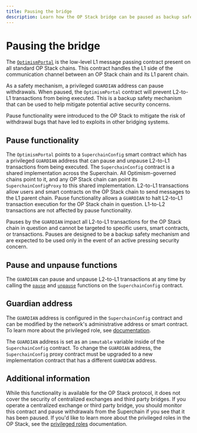 ```yaml
---
title: Pausing the bridge
description: Learn how the OP Stack bridge can be paused as backup safety mechanism.
---
```


# Pausing the bridge

The [`OptimismPortal`](https://github.com/ethereum-optimism/optimism/blob/v1.1.4/packages/contracts-bedrock/src/L1/OptimismPortal.sol) is the low-level L1 message passing contract present on all standard OP Stack chains.
This contract handles the L1 side of the communication channel between an OP Stack chain and its L1 parent chain.

As a safety mechanism, a privileged `GUARDIAN` address can pause withdrawals.
When paused, the `OptimismPortal` contract will prevent L2-to-L1 transactions from being executed.
This is a backup safety mechanism that can be used to help mitigate potential active security concerns.

Pause functionality were introduced to the OP Stack to mitigate the risk of withdrawal bugs that have led to exploits in other bridging systems.

## Pause functionality

The `OptimismPortal` points to a `SuperchainConfig` smart contract which has a privileged `GUARDIAN` address that can pause and unpause L2-to-L1 transactions from being executed.
The `SuperchainConfig` contract is a shared implementation across the Superchain. All Optimism-governed chains point to it, and any OP Stack chain can point its `SuperchainConfigProxy` to this shared implementation.
L2-to-L1 transactions allow users and smart contracts on the OP Stack chain to send messages to the L1 parent chain.
Pause functionality allows a `GUARDIAN` to halt L2-to-L1 transaction execution for the OP Stack chain in question.
L1-to-L2 transactions are not affected by pause functionality.

Pauses by the `GUARDIAN` impact all L2-to-L1 transactions for the OP Stack chain in question and cannot be targeted to specific users, smart contracts, or transactions.
Pauses are designed to be a backup safety mechanism and are expected to be used only in the event of an active pressing security concern.

## Pause and unpause functions

The `GUARDIAN` can pause and unpause L2-to-L1 transactions at any time by calling the [`pause`](https://github.com/ethereum-optimism/optimism/blob/856c08bf84d9aa829d1e764fc8e9a37d41960ba0/packages/contracts-bedrock/src/L1/SuperchainConfig.sol#L66-L71) and [`unpause`](https://github.com/ethereum-optimism/optimism/blob/856c08bf84d9aa829d1e764fc8e9a37d41960ba0/packages/contracts-bedrock/src/L1/SuperchainConfig.sol#L73-L78) functions on the `SuperchainConfig` contract.

## Guardian address

The `GUARDIAN` address is configured in the `SuperchainConfig` contract and can be modified by the network's administrative address or smart contract. To learn more about the privileged role, see [documentation](/superchain/privileged-roles#guardian).

The `GUARDIAN` address is set as an `immutable` variable inside of the `SuperchainConfig` contract.
To change the `GUARDIAN` address, the `SuperchainConfig` proxy contract must be upgraded to a new implementation contract that has a different `GUARDIAN` address. 

## Additional information

While this functionality is available for the OP Stack protocol, it does not cover the security of centralized exchanges and third party bridges.
If you operate a centralized exchange or third party bridge, you should monitor this contract and pause withdrawals from the Superchain if you see that it has been paused. 
If you'd like to learn more about the privileged roles in the OP Stack, see the [privileged roles](/superchain/privileged-roles) documentation.

